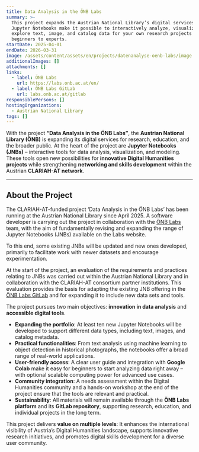 ```yaml
---
title: Data Analysis in the ÖNB Labs
summary: >-
  This project expands the Austrian National Library’s digital services. New
  Jupyter Notebooks make it possible to interactively analyze, visualize, and
  explore text, image, and catalog data for your own research projects – from
  beginners to experts.
startDate: 2025-04-01
endDate: 2026-03-31
image: /assets/content/assets/en/projects/datenanalyse-oenb-labs/image.png
additionalImages: []
attachments: []
links:
  - label: ÖNB Labs
    url: https://labs.onb.ac.at/en/
  - label: ÖNB Labs GitLab
    url: labs.onb.ac.at/gitlab
responsiblePersons: []
hostingOrganizations:
  - Austrian National Library
tags: []
---
```

With the project **“Data Analysis in the ÖNB Labs”**, the **Austrian National Library (ÖNB)** is expanding its digital services for research, education, and the broader public. At the heart of the project are **Jupyter Notebooks (JNBs)** – interactive tools for data analysis, visualization, and modeling. These tools open new possibilities for **innovative Digital Humanities projects** while strengthening **networking and skills development** within the Austrian **CLARIAH-AT network**.

---

## **About the Project**

The CLARIAH-AT-funded project ‘Data Analysis in the ÖNB Labs’ has been running at the Austrian National Library since April 2025. A software developer is carrying out the project in collaboration with the [ÖNB Labs](https://labs.onb.ac.at/en/) team, with the aim of fundamentally revising and expanding the range of Jupyter Notebooks (JNBs) available on the Labs website.

To this end, some existing JNBs will be updated and new ones developed, primarily to facilitate work with newer datasets and encourage experimentation.

At the start of the project, an evaluation of the requirements and practices relating to JNBs was carried out within the Austrian National Library and in collaboration with the CLARIAH-AT consortium partner institutions. This evaluation provides the basis for adapting the existing JNB offering in the [ÖNB Labs GitLab](https://labs.onb.ac.at/gitlab/explore/projects/topics/CLARIAH-AT) and for expanding it to include new data sets and tools.

The project pursues two main objectives: **innovation in data analysis** and **accessible digital tools**.

* **Expanding the portfolio**: At least ten new Jupyter Notebooks will be developed to support different data types, including text, images, and catalog metadata.
* **Practical functionalities**: From text analysis using machine learning to object detection in historical photographs, the notebooks offer a broad range of real-world applications.
* **User-friendly access**: A clear user guide and integration with **Google Colab** make it easy for beginners to start analyzing data right away – with optional scalable computing power for advanced use cases.
* **Community integration**: A needs assessment within the Digital Humanities community and a hands-on workshop at the end of the project ensure that the tools are relevant and practical.
* **Sustainability**: All materials will remain available through the **ÖNB Labs platform** and its **GitLab repository**, supporting research, education, and individual projects in the long term.

This project delivers **value on multiple levels**: It enhances the international visibility of Austria’s Digital Humanities landscape, supports innovative research initiatives, and promotes digital skills development for a diverse user community.

